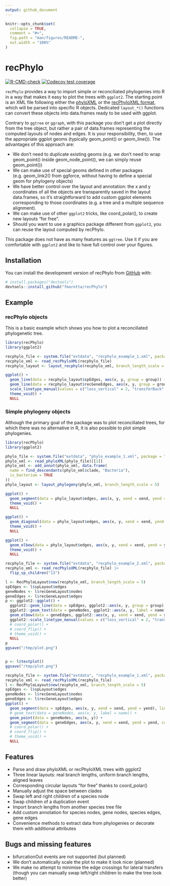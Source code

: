 ```yaml
---
output: github_document
---
```


<!-- README.md is generated from README.Rmd. Please edit that file -->

```r
knitr::opts_chunk$set(
  collapse = TRUE,
  comment = "#>",
  fig.path = "man/figures/README-",
  out.width = "100%"
)
```

# recPhylo

<!-- badges: start -->
  [![R-CMD-check](https://github.com/fmarotta/recPhylo/actions/workflows/R-CMD-check.yaml/badge.svg)](https://github.com/fmarotta/recPhylo/actions/workflows/R-CMD-check.yaml)
[![Codecov test coverage](https://codecov.io/gh/fmarotta/recPhylo/branch/main/graph/badge.svg)](https://app.codecov.io/gh/fmarotta/recPhylo?branch=main)
<!-- badges: end -->

`recPhylo` provides a way to import simple or reconciliated phylogenies into R in a way that makes it easy to plot the trees with `ggplot2`. The starting point is an XML file following either the [phyloXML](http://www.phyloxml.org/) or the [recPhyloXML format](http://phylariane.univ-lyon1.fr/recphyloxml/), which will be parsed into specific R objects. Dedicated `layout_*()` functions can convert these objects into data.frames ready to be used with ggplot.

Contrary to `ggtree` or `ggraph`, with this package you don't get a plot directly from the tree object, but rather a pair of data.frames representing the computed layouts of nodes and edges.
It is your responsibility, then, to use the appropriate ggplot geoms (typically geom_point() or geom_line()).
The advantages of this approach are:

* We don't need to duplicate existing geoms (e.g. we don't need to wrap geom_point() inside geom_node_point(), we can simply reuse geom_point())
* We can make use of special geoms defined in other packages (e.g. geom_link2() from ggforce, without having to define a special geom for phylogeny objects)
* We have better control over the layout and annotation: the x and y coordinates of all the objects are transparently saved in the layout data.frames, so it's straightforward to add custom ggplot elements corresponding to those coordinates (e.g. a tree and a multiple sequence alignment).
* We can make use of other `ggplot2` tricks, like coord_polar(), to create new layouts "for free".
* Should you want to use a graphics package different from `ggplot2`, you can reuse the layout computed by recPhylo.

This package does not have as many features as `ggtree`. Use it if you are comfortable with `ggplot2` and like to have full control over your figures.

## Installation

You can install the development version of recPhylo from [GitHub](https://github.com/) with:

``` r
# install.packages("devtools")
devtools::install_github("fmarotta/recPhylo")
```

## Example

### recPhylo objects

This is a basic example which shows you how to plot a reconciliated phylogenetic tree.

```r

library(recPhylo)
library(ggplot2)

recphylo_file <- system.file("extdata", "recphylo_example_1.xml", package = "recPhylo")
recphylo_xml <- read_recPhyloXML(recphylo_file)
recphylo_layout <- layout_recphylo(recphylo_xml, branch_length_scale = 5)

ggplot() +
  geom_line(data = recphylo_layout$spEdges, aes(x, y, group = group)) +
  geom_line(data = recphylo_layout$recGeneEdges, aes(x, y, group = group, color = lineage, linetype = leg_type), show.legend = F) +
  scale_linetype_manual(values = c("loss_vertical" = 2, "transferBack" = 3), na.value = 1) +
  theme_void() +
  NULL

```

### Simple phylogeny objects

Although the primary goal of the package was to plot reconciliated trees, for which there was no alternative in R, it is also possible to plot simple phylogenies.

```r

library(recPhylo)
library(ggplot2)

phylo_file <- system.file("extdata", "phylo_example_1.xml", package = "recPhylo")
phylo_xml <- read_phyloXML(phylo_file)[[1]]
phylo_xml <- add_annot(phylo_xml, data.frame(
  name = find_descendants(phylo_xml$clade, "Bacteria"),
  is_bacterium = TRUE
))
phylo_layout <- layout_phylogeny(phylo_xml, branch_length_scale = 5)

ggplot() +
  geom_segment(data = phylo_layout$edges, aes(x, y, xend = xend, yend = yend, group = group, color = is_bacterium)) +
  theme_void() +
  NULL

ggplot() +
  geom_diagonal(data = phylo_layout$edges, aes(x, y, xend = xend, yend = yend, group = group, color = is_bacterium), orientation = "y") +
  theme_void() +
  NULL

ggplot() +
  geom_elbow(data = phylo_layout$edges, aes(x, y, xend = xend, yend = yend, group = group, color = is_bacterium)) +
  theme_void() +
  NULL

```

```r

recphylo_file <- system.file("extdata", "recphylo_example_2.xml", package = "recPhylo")
recphylo_xml <- read_recPhyloXML(recphylo_file) |>
  flip_sp_children("13")

l <- RecPhyloLayout$new(recphylo_xml, branch_length_scale = 5)
spEdges <- l$spLayout$edges
geneNodes <- l$recGeneLayout$nodes
geneEdges <- l$recGeneLayout$edges
p <- ggplot2::ggplot() +
  ggplot2::geom_line(data = spEdges, ggplot2::aes(x, y, group = group), lineend = "round") +
  ggplot2::geom_text(data = geneNodes, ggplot2::aes(x, y, label = name)) +
  geom_elbow(data = geneEdges, ggplot2::aes(x, y, xend = xend, yend = yend, color = lineage, linetype = paste(event_type, leg_type, sep = "_")), lineend = "round", show.legend = F) +
  ggplot2::scale_linetype_manual(values = c("loss_vertical" = 2, "transferBack_lateral" = 4, "bifurcationOut_lateral" = 3), na.value = 1) +
  # coord_polar() +
  # coord_flip() +
  # theme_void() +
  NULL
p
ggsave("/tmp/plot.png")


p <- l$testplot()
ggsave("/tmp/plot.png")

recphylo_file <- system.file("extdata", "recphylo_example_1.xml", package = "recPhylo")
recphylo_xml <- read_recPhyloXML(recphylo_file)
l <- RecPhyloLayout$new(recphylo_xml, branch_length_scale = 5)
spEdges <- l$spLayout$edges
geneNodes <- l$recGeneLayout$nodes
geneEdges <- l$recGeneLayout$edges
ggplot() +
  geom_segment(data = spEdges, aes(x, y, xend = xend, yend = yend), lineend = "round", orientation = "y") +
  # geom_text(data = geneNodes, aes(x, y, label = name)) +
  geom_point(data = geneNodes, aes(x, y)) +
  geom_segment(data = geneEdges, aes(x, y, xend = xend, yend = yend, color = lineage), show.legend = F, orientation = "y") +
  # coord_polar() +
  # coord_flip() +
  # theme_void() +
  NULL

```

## Features

- Parse and draw phyloXML or recPhyloXML trees with ggplot2
- Three linear layouts: real branch lengths, uniform branch lengths, aligned leaves
- Corresponding circular layouts "for free" thanks to coord_polar()
- Manually adjust the space between clades
- Swap left and right children of a species node
- Swap children of a duplication event
- Import branch lengths from another species tree file
- Add custom annotation for species nodes, gene nodes, species edges, gene edges
- Convenience methods to extract data from phylogenies or decorate them with additional attributes

## Bugs and missing features

- bifurcationOut events are not supported (but planned)
- We don't automatically scale the plot to make it look nicer (planned)
- We make no attempt to minimise the edge crossings for lateral
  transfers (though you can manually swap left/right children to make the tree look better)
